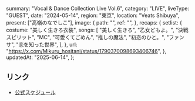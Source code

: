   summary: "Vocal & Dance Collection Live Vol.6",
  category: "LIVE",
  liveType: "GUEST",
  date: "2024-05-14",
  region: "東京",
  location: "Veats Shibuya",
  present: ["高嶺のなでしこ"],
  image: {
    path: "",
    ref: "",
  },
  recaps: {
    setlist: {
      costume: "美しく生きろ衣装",
      songs: [
        "美しく生きろ",
        "乙女どもよ。",
        "決戦スピリット",
        "MC",
        "可愛くてごめん",
        "推しの魔法",
        "初恋のひと。",
        "ファンサ",
        "恋を知った世界",
      ],
    },
    url: "https://x.com/Mikuru_hositani/status/1790370098693406746",
  },
  updatedAt: "2025-06-14",
};

## リンク

- [公式スケジュール](https://takanenonadeshiko.jp/?p=1981)
